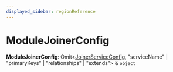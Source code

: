 ```yaml
---
displayed_sidebar: regionReference
---
```



# ModuleJoinerConfig

 **ModuleJoinerConfig**: Omit&#60;[JoinerServiceConfig](../../interfaces/region.JoinerServiceConfig/page.mdx), "serviceName" \| "primaryKeys" \| "relationships" \| "extends"&#62; & `object`
